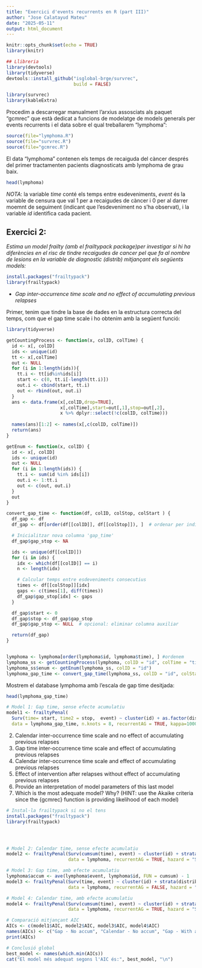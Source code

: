 ```yaml
---
title: "Exercici d'events recurrents en R (part III)"
author: "Jose Calatayud Mateu"
date: "2025-05-11"
output: html_document
---
```


```r
knitr::opts_chunk$set(echo = TRUE)
library(knitr)
```


```r
## Llibreria
library(devtools)
library(tidyverse)
devtools::install_github("isglobal-brge/survrec", 
                         build = FALSE)

library(survrec)
library(kableExtra)
```

Procedim a descarregar manualment l'arxius assosciats als paquet "gcmrec" que està dedicat a funcions de modelatge de models generals per events recurrents i el data sobre el qual treballarem "lymphoma":

```r
source(file="lymphoma.R")
source(file="survrec.R")
source(file="gcmrec.R")
```

El data "lymphoma" contenen els temps de recaiguda del càncer després del primer tractamenten pacients diagnosticats amb lymphoma de grau baix.

```r
head(lymphoma)
```


*NOTA*: la variable _time_ conté els temps entre esdeveniments, _event_ és la variable de censura que val 1 per a recaigudes de càncer i 0 per al darrer moemnt de seguiment (indicant que l'esdeveniment no s'ha observat), i la variable _id_ identifica cada pacient.

## Exercici 2:

_Estima un model frailty (amb el frailtypack package)per investigar si hi ha diferències en el risc de tindre recaigudes de cancer pel que fa al nombre de lesions en la variable de diagnostic (distrib) mitjançant els següents models:_

```r
install.packages("frailtypack")
library(frailtypack)
```


 - *Gap inter-occurrence time scale and no effect of accumulating previous relapses*
 
 
Primer, tenim que tindre la base de dades en la estructura correcta del temps, com que el gap time scale i ho obtenim amb la següent funció:

```r
library(tidyverse)

getCountingProcess <- function(x, colID, colTime) {
  id <- x[, colID]
  ids <- unique(id)
  tt <- x[,colTime]
  out <- NULL
  for (i in 1:length(ids)){
    tt.i <- tt[id%in%ids[i]]
    start <- c(0, tt.i[-length(tt.i)])
    out.i <- cbind(start, tt.i)
    out <- rbind(out, out.i)
  }
  ans <- data.frame(x[,colID,drop=TRUE],
                    x[,colTime],start=out[,1],stop=out[,2],
                    x %>% dplyr::select(!c(colID, colTime)))
  
  names(ans)[1:2] <- names(x[,c(colID, colTime)])
  return(ans)
}

getEnum <- function(x, colID) {
  id <- x[, colID]
  ids <- unique(id)
  out <- NULL
  for (i in 1:length(ids)) {
    tt.i <- sum(id %in% ids[i])
    out.i <- 1:tt.i
    out <- c(out, out.i)
  }
  out
}

convert_gap_time <- function(df, colID, colStop, colStart ) {
  df_gap <- df
  df_gap <- df[order(df[[colID]], df[[colStop]]), ]  # ordenar per individu i temps

  # Inicialitzar nova columna 'gap_time'
  df_gap$gap_stop <- NA

  ids <- unique(df[[colID]])
  for (i in ids) {
    idx <- which(df[[colID]] == i)
    n <- length(idx)

    # Calcular temps entre esdeveniments consecutius
    times <- df[[colStop]][idx]
    gaps <- c(times[1], diff(times))
    df_gap$gap_stop[idx] <- gaps
  }

  df_gap$start <- 0
  df_gap$stop <- df_gap$gap_stop
  df_gap$gap_stop <- NULL  # opcional: eliminar columna auxiliar

  return(df_gap)
}


lymphoma <- lymphoma[order(lymphoma$id, lymphoma$time), ] #ordenem
lymphoma_ss <- getCountingProcess(lymphoma, colID = "id", colTime = "time") #start-stop
lymphoma_ss$enum <- getEnum(lymphoma_ss, colID = "id")
lymphoma_gap_time <- convert_gap_time(lymphoma_ss, colID = "id", colStart = "start", colStop = "stop")
```


Mostrem el database lymphoma amb l'escala de gap time desitjada:

```r
head(lymphoma_gap_time)
```

 
```r
# Model 1: Gap time, sense efecte acumulatiu
model1 <- frailtyPenal(
  Surv(time= start, time2 = stop,  event) ~ cluster(id) + as.factor(distrib), 
  data = lymphoma_gap_time, n.knots = 8, recurrentAG = TRUE, kappa=10000)


```
 
  2. Calendar inter-occurrence time scale and no effect of accumulating previous relapses
  3. Gap time inter-occurrence time scale and effect of accumulating previous relapses
  4. Calendar inter-occurrence time scale and effect of accumulating previous relapses
  5. Effect of intervention after relapses without effect of accumulating previous relapses
  6. Provide an interpretation of model parameters of this last model
  7. Which is the most adequate model?  Why?  (HINT: use the Akaike criteria since the {gcmrec}
     function is providing likelihood of each model)



```r
# Instal·la frailtypack si no el tens
install.packages("frailtypack")
library(frailtypack)




# Model 2: Calendar time, sense efecte acumulatiu
model2 <- frailtyPenal(Surv(cumsum(time), event) ~ cluster(id) + strata(distrib),
                       data = lymphoma, recurrentAG = TRUE, hazard = "Splines")

# Model 3: Gap time, amb efecte acumulatiu
lymphoma$accum <- ave(lymphoma$event, lymphoma$id, FUN = cumsum) - 1
model3 <- frailtyPenal(Surv(time, event) ~ cluster(id) + strata(distrib) + accum,
                       data = lymphoma, recurrentAG = FALSE, hazard = "Splines")

# Model 4: Calendar time, amb efecte acumulatiu
model4 <- frailtyPenal(Surv(cumsum(time), event) ~ cluster(id) + strata(distrib) + accum,
                       data = lymphoma, recurrentAG = TRUE, hazard = "Splines")

# Comparació mitjançant AIC
AICs <- c(model1$AIC, model2$AIC, model3$AIC, model4$AIC)
names(AICs) <- c("Gap - No accum", "Calendar - No accum", "Gap - With accum", "Calendar - With accum")
print(AICs)

# Conclusió global
best_model <- names(which.min(AICs))
cat("El model més adequat segons l'AIC és:", best_model, "\n")

```




